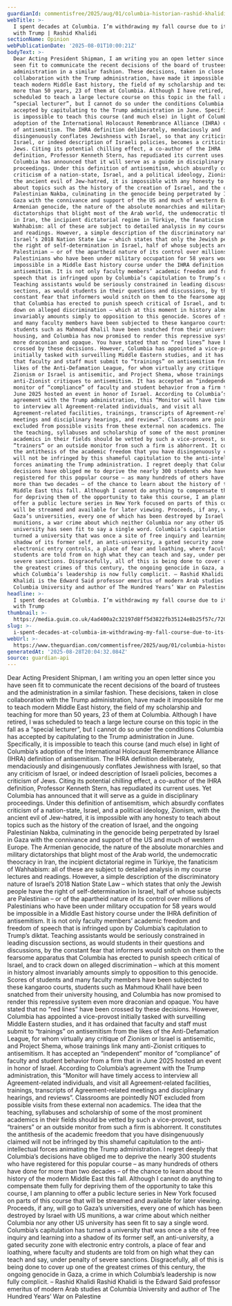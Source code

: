 ```yaml
---
guardianId: commentisfree/2025/aug/01/columbia-historian-rashid-khalidi-open-letter
webTitle: >-
  I spent decades at Columbia. I’m withdrawing my fall course due to its deal
  with Trump | Rashid Khalidi
sectionName: Opinion
webPublicationDate: '2025-08-01T10:00:21Z'
bodyText: >-
  Dear Acting President Shipman, I am writing you an open letter since you have
  seen fit to communicate the recent decisions of the board of trustees and the
  administration in a similar fashion. These decisions, taken in close
  collaboration with the Trump administration, have made it impossible for me to
  teach modern Middle East history, the field of my scholarship and teaching for
  more than 50 years, 23 of them at Columbia. Although I have retired, I was
  scheduled to teach a large lecture course on this topic in the fall as a
  “special lecturer”, but I cannot do so under the conditions Columbia has
  accepted by capitulating to the Trump administration in June. Specifically, it
  is impossible to teach this course (and much else) in light of Columbia’s
  adoption of the International Holocaust Remembrance Alliance (IHRA) definition
  of antisemitism. The IHRA definition deliberately, mendaciously and
  disingenuously conflates Jewishness with Israel, so that any criticism of
  Israel, or indeed description of Israeli policies, becomes a criticism of
  Jews. Citing its potential chilling effect, a co-author of the IHRA
  definition, Professor Kenneth Stern, has repudiated its current uses. Yet
  Columbia has announced that it will serve as a guide in disciplinary
  proceedings. Under this definition of antisemitism, which absurdly conflates
  criticism of a nation-state, Israel, and a political ideology, Zionism, with
  the ancient evil of Jew-hatred, it is impossible with any honesty to teach
  about topics such as the history of the creation of Israel, and the ongoing
  Palestinian Nakba, culminating in the genocide being perpetrated by Israel in
  Gaza with the connivance and support of the US and much of western Europe. The
  Armenian genocide, the nature of the absolute monarchies and military
  dictatorships that blight most of the Arab world, the undemocratic theocracy
  in Iran, the incipient dictatorial regime in Türkiye, the fanaticism of
  Wahhabism: all of these are subject to detailed analysis in my course lectures
  and readings. However, a simple description of the discriminatory nature of
  Israel’s 2018 Nation State Law – which states that only the Jewish people have
  the right of self-determination in Israel, half of whose subjects are
  Palestinian – or of the apartheid nature of its control over millions of
  Palestinians who have been under military occupation for 58 years would be
  impossible in a Middle East history course under the IHRA definition of
  antisemitism. It is not only faculty members’ academic freedom and freedom of
  speech that is infringed upon by Columbia’s capitulation to Trump’s diktat.
  Teaching assistants would be seriously constrained in leading discussion
  sections, as would students in their questions and discussions, by the
  constant fear that informers would snitch on them to the fearsome apparatus
  that Columbia has erected to punish speech critical of Israel, and to crack
  down on alleged discrimination – which at this moment in history almost
  invariably amounts simply to opposition to this genocide. Scores of students
  and many faculty members have been subjected to these kangaroo courts,
  students such as Mahmoud Khalil have been snatched from their university
  housing, and Columbia has now promised to render this repressive system even
  more draconian and opaque. You have stated that no “red lines” have been
  crossed by these decisions. However, Columbia has appointed a vice-provost
  initially tasked with surveilling Middle Eastern studies, and it has ordained
  that faculty and staff must submit to “trainings” on antisemitism from the
  likes of the Anti-Defamation League, for whom virtually any critique of
  Zionism or Israel is antisemitic, and Project Shema, whose trainings link many
  anti-Zionist critiques to antisemitism. It has accepted an “independent”
  monitor of “compliance” of faculty and student behavior from a firm that in
  June 2025 hosted an event in honor of Israel. According to Columbia’s
  agreement with the Trump administration, this “Monitor will have timely access
  to interview all Agreement-related individuals, and visit all
  Agreement-related facilities, trainings, transcripts of Agreement-related
  meetings and disciplinary hearings, and reviews”. Classrooms are pointedly NOT
  excluded from possible visits from these external non academics. The idea that
  the teaching, syllabuses and scholarship of some of the most prominent
  academics in their fields should be vetted by such a vice-provost, such
  “trainers” or an outside monitor from such a firm is abhorrent. It constitutes
  the antithesis of the academic freedom that you have disingenuously claimed
  will not be infringed by this shameful capitulation to the anti-intellectual
  forces animating the Trump administration. I regret deeply that Columbia’s
  decisions have obliged me to deprive the nearly 300 students who have
  registered for this popular course – as many hundreds of others have done for
  more than two decades – of the chance to learn about the history of the modern
  Middle East this fall. Although I cannot do anything to compensate them fully
  for depriving them of the opportunity to take this course, I am planning to
  offer a public lecture series in New York focused on parts of this course that
  will be streamed and available for later viewing. Proceeds, if any, will go to
  Gaza’s universities, every one of which has been destroyed by Israel with US
  munitions, a war crime about which neither Columbia nor any other US
  university has seen fit to say a single word. Columbia’s capitulation has
  turned a university that was once a site of free inquiry and learning into a
  shadow of its former self, an anti-university, a gated security zone with
  electronic entry controls, a place of fear and loathing, where faculty and
  students are told from on high what they can teach and say, under penalty of
  severe sanctions. Disgracefully, all of this is being done to cover up one of
  the greatest crimes of this century, the ongoing genocide in Gaza, a crime in
  which Columbia’s leadership is now fully complicit. – Rashid Khalidi Rashid
  Khalidi is the Edward Said professor emeritus of modern Arab studies at
  Columbia University and author of The Hundred Years’ War on Palestine
headline: >-
  I spent decades at Columbia. I’m withdrawing my fall course due to its deal
  with Trump
thumbnail: >-
  https://media.guim.co.uk/4ad400a2c32197d8ff5d3822fb35124e8b25f57c/720_0_7200_5760/500.jpg
slug: >-
  i-spent-decades-at-columbia-im-withdrawing-my-fall-course-due-to-its-deal-with-trump-or-rashid-khalidi
webUrl: >-
  https://www.theguardian.com/commentisfree/2025/aug/01/columbia-historian-rashid-khalidi-open-letter
generatedAt: '2025-08-28T20:04:32.084Z'
source: guardian-api
---
```

Dear Acting President Shipman, I am writing you an open letter since you have seen fit to communicate the recent decisions of the board of trustees and the administration in a similar fashion. These decisions, taken in close collaboration with the Trump administration, have made it impossible for me to teach modern Middle East history, the field of my scholarship and teaching for more than 50 years, 23 of them at Columbia. Although I have retired, I was scheduled to teach a large lecture course on this topic in the fall as a “special lecturer”, but I cannot do so under the conditions Columbia has accepted by capitulating to the Trump administration in June. Specifically, it is impossible to teach this course (and much else) in light of Columbia’s adoption of the International Holocaust Remembrance Alliance (IHRA) definition of antisemitism. The IHRA definition deliberately, mendaciously and disingenuously conflates Jewishness with Israel, so that any criticism of Israel, or indeed description of Israeli policies, becomes a criticism of Jews. Citing its potential chilling effect, a co-author of the IHRA definition, Professor Kenneth Stern, has repudiated its current uses. Yet Columbia has announced that it will serve as a guide in disciplinary proceedings. Under this definition of antisemitism, which absurdly conflates criticism of a nation-state, Israel, and a political ideology, Zionism, with the ancient evil of Jew-hatred, it is impossible with any honesty to teach about topics such as the history of the creation of Israel, and the ongoing Palestinian Nakba, culminating in the genocide being perpetrated by Israel in Gaza with the connivance and support of the US and much of western Europe. The Armenian genocide, the nature of the absolute monarchies and military dictatorships that blight most of the Arab world, the undemocratic theocracy in Iran, the incipient dictatorial regime in Türkiye, the fanaticism of Wahhabism: all of these are subject to detailed analysis in my course lectures and readings. However, a simple description of the discriminatory nature of Israel’s 2018 Nation State Law – which states that only the Jewish people have the right of self-determination in Israel, half of whose subjects are Palestinian – or of the apartheid nature of its control over millions of Palestinians who have been under military occupation for 58 years would be impossible in a Middle East history course under the IHRA definition of antisemitism. It is not only faculty members’ academic freedom and freedom of speech that is infringed upon by Columbia’s capitulation to Trump’s diktat. Teaching assistants would be seriously constrained in leading discussion sections, as would students in their questions and discussions, by the constant fear that informers would snitch on them to the fearsome apparatus that Columbia has erected to punish speech critical of Israel, and to crack down on alleged discrimination – which at this moment in history almost invariably amounts simply to opposition to this genocide. Scores of students and many faculty members have been subjected to these kangaroo courts, students such as Mahmoud Khalil have been snatched from their university housing, and Columbia has now promised to render this repressive system even more draconian and opaque. You have stated that no “red lines” have been crossed by these decisions. However, Columbia has appointed a vice-provost initially tasked with surveilling Middle Eastern studies, and it has ordained that faculty and staff must submit to “trainings” on antisemitism from the likes of the Anti-Defamation League, for whom virtually any critique of Zionism or Israel is antisemitic, and Project Shema, whose trainings link many anti-Zionist critiques to antisemitism. It has accepted an “independent” monitor of “compliance” of faculty and student behavior from a firm that in June 2025 hosted an event in honor of Israel. According to Columbia’s agreement with the Trump administration, this “Monitor will have timely access to interview all Agreement-related individuals, and visit all Agreement-related facilities, trainings, transcripts of Agreement-related meetings and disciplinary hearings, and reviews”. Classrooms are pointedly NOT excluded from possible visits from these external non academics. The idea that the teaching, syllabuses and scholarship of some of the most prominent academics in their fields should be vetted by such a vice-provost, such “trainers” or an outside monitor from such a firm is abhorrent. It constitutes the antithesis of the academic freedom that you have disingenuously claimed will not be infringed by this shameful capitulation to the anti-intellectual forces animating the Trump administration. I regret deeply that Columbia’s decisions have obliged me to deprive the nearly 300 students who have registered for this popular course – as many hundreds of others have done for more than two decades – of the chance to learn about the history of the modern Middle East this fall. Although I cannot do anything to compensate them fully for depriving them of the opportunity to take this course, I am planning to offer a public lecture series in New York focused on parts of this course that will be streamed and available for later viewing. Proceeds, if any, will go to Gaza’s universities, every one of which has been destroyed by Israel with US munitions, a war crime about which neither Columbia nor any other US university has seen fit to say a single word. Columbia’s capitulation has turned a university that was once a site of free inquiry and learning into a shadow of its former self, an anti-university, a gated security zone with electronic entry controls, a place of fear and loathing, where faculty and students are told from on high what they can teach and say, under penalty of severe sanctions. Disgracefully, all of this is being done to cover up one of the greatest crimes of this century, the ongoing genocide in Gaza, a crime in which Columbia’s leadership is now fully complicit. – Rashid Khalidi Rashid Khalidi is the Edward Said professor emeritus of modern Arab studies at Columbia University and author of The Hundred Years’ War on Palestine
